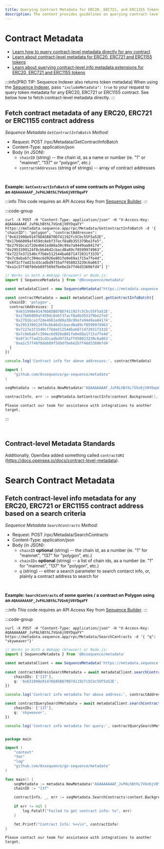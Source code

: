 ```yaml
---
title: Querying Contract Metadata for ERC20, ERC721, and ERC1155 Tokens
description: The content provides guidelines on querying contract-level metadata for ERC20, ERC721, and ERC1155 tokens. It includes methods like `GetContractInfoBatch` for fetching metadata and tips for using Sequence Indexer.
---
```


# Contract Metadata

* [Learn how to query contract-level metadata directly for any contract](/api/metadata/token-metadata#fetch-token-metadata-for-any-erc721-or-erc1155-contract)
* [Learn about contract-level metadata for ERC20, ERC721 and ERC1155 tokens](/api/metadata/token-metadata#token-metadata-standards)
* [Learn about querying contract-level info metadata extensions for ERC20, ERC721 and ERC1155 tokens](/api/metadata/contract-metadata#search-contract-metadata)

:::info[PRO TIP: Sequence Indexer also returns token metadata]
When using the [Sequence Indexer](/api/indexer/overview), pass `"includeMetadata": true` to your request to
query token metadata for any ERC20, ERC721 or ERC1155 contract. See below how to fetch
contract-level metadata directly.
:::


## Fetch contract metadata of any ERC20, ERC721 or ERC1155 contract address

*Sequence Metadata `GetContractInfoBatch` Method:*

* Request: POST /rpc/Metadata/GetContractInfoBatch
* Content-Type: application/json
* Body (in JSON):
  * `chainID` (string) -- the chain id, as a name or number (ie. "1" or "mainnet", "137" or "polygon", etc.)
  * `contractAddresses` (string of strings) -- array of contract addresses

<br />

**Example: `GetContractInfoBatch` of some contracts on Polygon using an `AQAAAAAAAF_JvPALhBthL7VGn6jV0YDqaFY`**

:::info
This code requires an API Access Key from [Sequence Builder](https://sequence.build).
:::

:::code-group

```shell [cURL]
curl -X POST -H "Content-Type: application/json" -H "X-Access-Key: AQAAAAAAAF_JvPALhBthL7VGn6jV0YDqaFY" https://metadata.sequence.app/rpc/Metadata/GetContractInfoBatch -d '{ "chainID": "polygon", "contractAddresses": ["0x631998e91476DA5B870D741192fc5Cbc55F5a52E", "0x17b66009af459dc8ebf37acf8a8b355379be2fe5", "0x2791bca1f2de4661ed88a30c99a7a9449aa84174", "0x2953399124f0cbb46d2cbacd8a89cf0599974963", "0x7227e371540cf7b8e512544ba6871472031f3335", "0x7c0ebabfc394ec6d926e801fe0e69a1f15a7fe4d", "0x8f3cf7ad23cd3cadbd9735aff958023239c6a063", "0xa1c57f48f0deb89f569dfbe6e2b7f46d33606fd4"] }'
```

```ts [Typescript]
// Works in both a Webapp (browser) or Node.js:
import { SequenceMetadata } from '@0xsequence/metadata'

const metadataClient = new SequenceMetadata("https://metadata.sequence.app", "AQAAAAAAAF_JvPALhBthL7VGn6jV0YDqaFY")

const contractMetadata = await metadataClient.getContractInfoBatch({
  chainID: 'polygon',
  contractAddresses: [
    '0x631998e91476DA5B870D741192fc5Cbc55F5a52E',
    '0x17b66009af459dc8ebf37acf8a8b355379be2fe5',
    '0x2791bca1f2de4661ed88a30c99a7a9449aa84174',
    '0x2953399124f0cbb46d2cbacd8a89cf0599974963',
    '0x7227e371540cf7b8e512544ba6871472031f3335',
    '0x7c0ebabfc394ec6d926e801fe0e69a1f15a7fe4d',
    '0x8f3cf7ad23cd3cadbd9735aff958023239c6a063',
    '0xa1c57f48f0deb89f569dfbe6e2b7f46d33606fd4'
  ]
})

console.log('Contract info for above addresses:', contractMetadata)
```

```go [Go]
import (
	"github.com/0xsequence/go-sequence/metadata"
)

seqMetadata := metadata.NewMetadata("AQAAAAAAAF_JvPALhBthL7VGn6jV0YDqaFY")

contractInfo, err := seqMetadata.GetContractInfo(context.Background(), "polygon", "0x631998e91476DA5B870D741192fc5Cbc55F5a52E")
```

```shell [Other]
Please contact our team for assistance with integrations to another target.
```

:::

<br />

## Contract-level Metadata Standards

Additionally, OpenSea added something called `contractURI` (https://docs.opensea.io/docs/contract-level-metadata).

# Search Contract Metadata

## Fetch contract-level info metadata for any ERC20, ERC721 or ERC1155 contract address based on a search criteria

*Sequence Metadata `SearchContracts` Method:*

* Request: POST /rpc/Metadata/SearchContracts
* Content-Type: application/json
* Body (in JSON):
  * `chainID` **optional**  (string) -- the chain id, as a number (ie. "1" for "mainnet", "137" for "polygon", etc.)
  * `chainIDs` **optional** (string) -- a list of chain ids, as a number (ie. "1" for "mainnet", "137" for "polygon", etc.)
  * `q` (string) -- either a search parameter to search contarct info, or, plainly a contract address to search for

<br />

**Example: `SearchContracts` of some queries / a contract on Polygon using an `AQAAAAAAAF_JvPALhBthL7VGn6jV0YDqaFY`**

:::info
This code requires an API Access Key from [Sequence Builder](https://sequence.build).
:::

:::code-group

```shell [cURL]
curl -X POST -H "Content-Type: application/json" -H "X-Access-Key: AQAAAAAAAF_JvPALhBthL7VGn6jV0YDqaFY" https://metadata.sequence.app/rpc/Metadata/SearchContracts -d '{ "q": "skyweaver"}'
```

```ts [Typescript]
// Works in both a Webapp (browser) or Node.js:
import { SequenceMetadata } from '@0xsequence/metadata'

const metadataClient = new SequenceMetadata('https://metadata.sequence.app', 'AQAAAAAAAF_JvPALhBthL7VGn6jV0YDqaFY')
    
const contractAddressSearchMetadata = await metadataClient.searchContracts({
    chainIDs: ['137'],
    q: '0x631998e91476DA5B870D741192fc5Cbc55F5a52E',
})

console.log('Contract info metadata for above address:', contractAddressSearchMetadata)

const contractQuerySearchMetadata = await metadataClient.searchContracts({
    chainIDs: ['137'],
    q: 'skyweaver',
})

console.log('Contract info metadata for query:', contractQuerySearchMetadata)
```

```go [Go]

package main

import (
	"context"
	"fmt"
	"log"
	"github.com/0xsequence/go-sequence/metadata"
)

func main() {
	seqMetadata := metadata.NewMetadata("AQAAAAAAAF_JvPALhBthL7VGn6jV0YDqaFY")
	chainID := "137"

	contractInfo, _, err := seqMetadata.SearchContracts(context.Background(), "0x631998e91476DA5B870D741192fc5Cbc55F5a52E", &chainID, nil, nil)
	
	if err != nil {
		log.Fatalf("Failed to get contract info: %v", err)
	}

	fmt.Printf("Contract Info: %+v\n", contractInfo)
}
```

```shell [Other]
Please contact our team for assistance with integrations to another target.
```